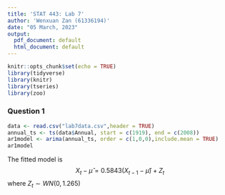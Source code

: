 ```yaml
---
title: 'STAT 443: Lab 7'
author: 'Wenxuan Zan (61336194)'
date: "05 March, 2023"
output:
  pdf_document: default
  html_document: default
---
```


```r
knitr::opts_chunk$set(echo = TRUE)
library(tidyverse)
library(knitr)
library(tseries)
library(zoo)
```

### Question 1
```r
data <- read.csv("lab7data.csv",header = TRUE)
annual_ts <- ts(data$Annual, start = c(1919), end = c(2008))
ar1model <- arima(annual_ts, order = c(1,0,0),include.mean = TRUE)
ar1model
```

The fitted model is 
$$X_t - \hat\mu = 0.5843(X_{t-1}-\hat\mu)+Z_t$$
where $Z_t \sim WN(0,1.265)$

















